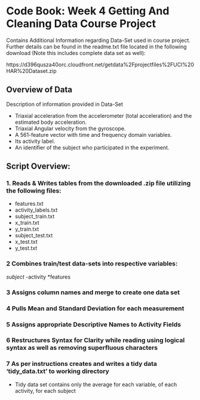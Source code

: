 

# Code Book: Week 4 Getting And Cleaning Data Course Project
Contains Additional Information regarding Data-Set used in course project.
Further details can be found in the readme.txt file located in the following download (Note this includes complete data set as well):

https://d396qusza40orc.cloudfront.net/getdata%2Fprojectfiles%2FUCI%20HAR%20Dataset.zip


## Overview of Data

Description of information provided in Data-Set

- Triaxial acceleration from the accelerometer (total acceleration) and the estimated body acceleration. 
- Triaxial Angular velocity from the gyroscope. 
- A 561-feature vector with time and frequency domain variables. 
- Its activity label. 
- An identifier of the subject who participated in the experiment.

## Script Overview:

### 1. Reads & Writes tables from the downloaded .zip file utilizing the following files:

* features.txt
* activity_labels.txt
* subject_train.txt
* x_train.txt
* y_train.txt
* subject_test.txt
* x_test.txt
* y_test.txt

### 2 Combines train/test data-sets into respective variables:

*subject
*-activity
*features

### 3 Assigns column names and merge to create one data set

### 4 Pulls Mean and Standard Deviation for each measurement

### 5 Assigns appropriate Descriptive Names to Activity Fields

### 6 Restructures Syntax for Clarity while reading using logical syntax as well as removing superfluous characters

### 7 As per instructions creates and writes a tidy data 'tidy_data.txt' to working directory
* Tidy data set contains only the average for each variable, of each activity, for each subject








